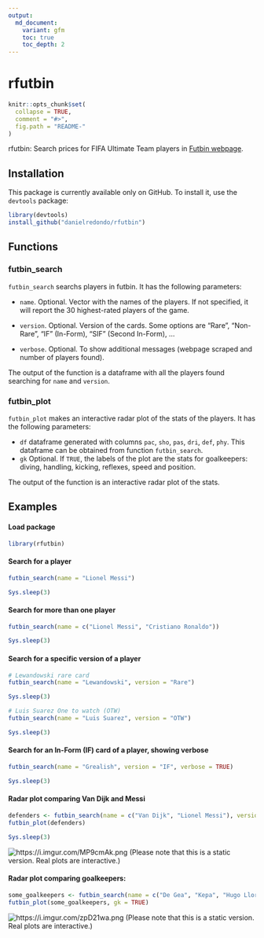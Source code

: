 ```yaml
---
output:
  md_document:
    variant: gfm
    toc: true
    toc_depth: 2
---
```

 
rfutbin
=================

```r
knitr::opts_chunk$set(
  collapse = TRUE,
  comment = "#>",
  fig.path = "README-"
)
```

rfutbin: Search prices for FIFA Ultimate Team players in [Futbin webpage](https://www.futbin.com).

## Installation

This package is currently available only on GitHub. To install it, use the
`devtools` package:

```r
library(devtools)
install_github("danielredondo/rfutbin")
```

## Functions

### futbin_search 

`futbin_search` searchs players in futbin. It has the following parameters:

- `name`. Optional. Vector with the names of the players. If not specified, it will report the 30 highest-rated players of the game.

- `version`. Optional. Version of the cards. Some options are "Rare", "Non-Rare", "IF" (In-Form), "SIF" (Second In-Form), ...

- `verbose`. Optional. To show additional messages (webpage scraped and number of players found).

The output of the function is a dataframe with all the players found searching for `name` and  `version`.


### futbin_plot 

`futbin_plot` makes an interactive radar plot of the stats of the players. It has the following parameters:

- `df` dataframe generated with columns `pac`, `sho`, `pas`, `dri`, `def`, `phy`. This dataframe can be obtained from function `futbin_search`.
- `gk` Optional. If `TRUE`, the labels of the plot are the stats for goalkeepers: diving, handling, kicking, reflexes, speed and position.

The output of the function is an interactive radar plot of the stats.

## Examples

#### Load package

```r
library(rfutbin)
```

#### Search for a player

```r
futbin_search(name = "Lionel Messi")
```
```r
Sys.sleep(3)
```

#### Search for more than one player

```r
futbin_search(name = c("Lionel Messi", "Cristiano Ronaldo"))
```
```r
Sys.sleep(3)
```

#### Search for a specific version of a player

```r
# Lewandowski rare card
futbin_search(name = "Lewandowski", version = "Rare")
```
```r
Sys.sleep(3)
```

```r
# Luis Suarez One to watch (OTW)
futbin_search(name = "Luis Suarez", version = "OTW")
```
```r
Sys.sleep(3)
```

#### Search for an In-Form (IF) card of a player, showing verbose

```r
futbin_search(name = "Grealish", version = "IF", verbose = TRUE)
```
```r
Sys.sleep(3)
```

#### Radar plot comparing Van Dijk and Messi

```r
defenders <- futbin_search(name = c("Van Dijk", "Lionel Messi"), version = "Rare")
futbin_plot(defenders)
```
```r
Sys.sleep(3)
```

![https://i.imgur.com/MP9cmAk.png](https://i.imgur.com/MP9cmAk.png)
(Please note that this is a static version. Real plots are interactive.)

#### Radar plot comparing goalkeepers:

```r
some_goalkeepers <- futbin_search(name = c("De Gea", "Kepa", "Hugo Lloris"), version = "Rare")
futbin_plot(some_goalkeepers, gk = TRUE)
```

![https://i.imgur.com/zpD21wa.png](https://i.imgur.com/zpD21wa.png)
(Please note that this is a static version. Real plots are interactive.)
